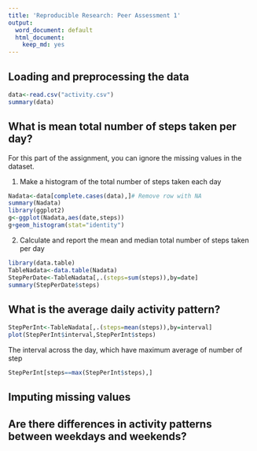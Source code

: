 ---
title: 'Reproducible Research: Peer Assessment 1'
output:
  word_document: default
  html_document:
    keep_md: yes
---


## Loading and preprocessing the data
```{r}
data<-read.csv("activity.csv")
summary(data)

```

## What is mean total number of steps taken per day?

For this part of the assignment, you can ignore the missing values in the dataset.

1. Make a histogram of the total number of steps taken each day   

```{r}
Nadata<-data[complete.cases(data),]# Remove row with NA
summary(Nadata)
library(ggplot2)
g<-ggplot(Nadata,aes(date,steps))
g+geom_histogram(stat="identity")
```

2. Calculate and report the mean and median total number of steps taken per day

```{r}
library(data.table)
TableNadata<-data.table(Nadata)
StepPerDate<-TableNadata[,.(steps=sum(steps)),by=date]
summary(StepPerDate$steps)

```


## What is the average daily activity pattern?

```{r}

StepPerInt<-TableNadata[,.(steps=mean(steps)),by=interval]
plot(StepPerInt$interval,StepPerInt$steps)
```

The interval across the day, which have maximum average of number of step
```{r}
StepPerInt[steps==max(StepPerInt$steps),]

```

## Imputing missing values



## Are there differences in activity patterns between weekdays and weekends?
